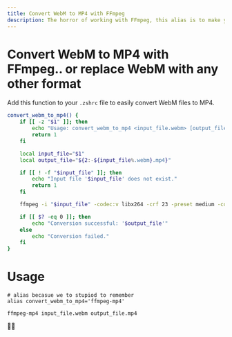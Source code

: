 ```yaml
---
title: Convert WebM to MP4 with FFmpeg
description: The horror of working with FFmpeg, this alias is to make you hate yourself a bit less..
---
```


# Convert WebM to MP4 with FFmpeg.. or replace WebM with any other format

Add this function to your `.zshrc` file to easily convert WebM files to MP4.

```zsh filename='~/.zshrc' copy
convert_webm_to_mp4() {
    if [[ -z "$1" ]]; then
        echo "Usage: convert_webm_to_mp4 <input_file.webm> [output_file.mp4]"
        return 1
    fi

    local input_file="$1"
    local output_file="${2:-${input_file%.webm}.mp4}"

    if [[ ! -f "$input_file" ]]; then
        echo "Input file '$input_file' does not exist."
        return 1
    fi

    ffmpeg -i "$input_file" -codec:v libx264 -crf 23 -preset medium -codec:a aac -b:a 128k "$output_file"

    if [[ $? -eq 0 ]]; then
        echo "Conversion successful: '$output_file'"
    else
        echo "Conversion failed."
    fi
}

```

 # Usage

```shell filename='in yo terminal' copy
# alias becasue we to stupiod to remember
alias convert_webm_to_mp4='ffmpeg-mp4'
```

```shell filename='in yo terminal' copy
ffmpeg-mp4 input_file.webm output_file.mp4
```

🎉🎉
